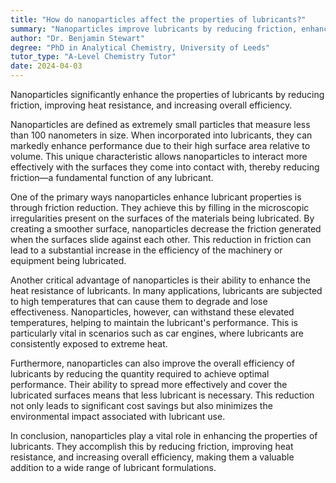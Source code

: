 ```yaml
---
title: "How do nanoparticles affect the properties of lubricants?"
summary: "Nanoparticles improve lubricants by reducing friction, enhancing heat resistance, and boosting overall efficiency."
author: "Dr. Benjamin Stewart"
degree: "PhD in Analytical Chemistry, University of Leeds"
tutor_type: "A-Level Chemistry Tutor"
date: 2024-04-03
---
```


Nanoparticles significantly enhance the properties of lubricants by reducing friction, improving heat resistance, and increasing overall efficiency.

Nanoparticles are defined as extremely small particles that measure less than $100$ nanometers in size. When incorporated into lubricants, they can markedly enhance performance due to their high surface area relative to volume. This unique characteristic allows nanoparticles to interact more effectively with the surfaces they come into contact with, thereby reducing friction—a fundamental function of any lubricant.

One of the primary ways nanoparticles enhance lubricant properties is through friction reduction. They achieve this by filling in the microscopic irregularities present on the surfaces of the materials being lubricated. By creating a smoother surface, nanoparticles decrease the friction generated when the surfaces slide against each other. This reduction in friction can lead to a substantial increase in the efficiency of the machinery or equipment being lubricated.

Another critical advantage of nanoparticles is their ability to enhance the heat resistance of lubricants. In many applications, lubricants are subjected to high temperatures that can cause them to degrade and lose effectiveness. Nanoparticles, however, can withstand these elevated temperatures, helping to maintain the lubricant's performance. This is particularly vital in scenarios such as car engines, where lubricants are consistently exposed to extreme heat.

Furthermore, nanoparticles can also improve the overall efficiency of lubricants by reducing the quantity required to achieve optimal performance. Their ability to spread more effectively and cover the lubricated surfaces means that less lubricant is necessary. This reduction not only leads to significant cost savings but also minimizes the environmental impact associated with lubricant use.

In conclusion, nanoparticles play a vital role in enhancing the properties of lubricants. They accomplish this by reducing friction, improving heat resistance, and increasing overall efficiency, making them a valuable addition to a wide range of lubricant formulations.
    